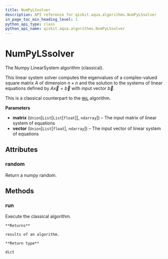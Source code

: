```yaml
---
title: NumPyLSsolver
description: API reference for qiskit.aqua.algorithms.NumPyLSsolver
in_page_toc_min_heading_level: 1
python_api_type: class
python_api_name: qiskit.aqua.algorithms.NumPyLSsolver
---
```


# NumPyLSsolver

<Class id="qiskit.aqua.algorithms.NumPyLSsolver" isDedicatedPage={true} github="https://github.com/qiskit-community/qiskit-aqua/tree/stable/0.7/qiskit/aqua/algorithms/linear_solvers/numpy_ls_solver.py" signature="NumPyLSsolver(matrix, vector)">
  The Numpy LinearSystem algorithm (classical).

  This linear system solver computes the eigenvalues of a complex-valued square matrix $A$ of dimension $n \times n$ and the solution to the systems of linear equations defined by $A\overrightarrow{x}=\overrightarrow{b}$ with input vector $\overrightarrow{b}$.

  This is a classical counterpart to the [`HHL`](qiskit.aqua.algorithms.HHL "qiskit.aqua.algorithms.HHL") algorithm.

  **Parameters**

  *   **matrix** (`Union`\[`List`\[`List`\[`float`]], `ndarray`]) – The input matrix of linear system of equations
  *   **vector** (`Union`\[`List`\[`float`], `ndarray`]) – The input vector of linear system of equations

  ## Attributes

  ### random

  <Attribute id="qiskit.aqua.algorithms.NumPyLSsolver.random">
    Return a numpy random.
  </Attribute>

  ## Methods

  ### run

  <Function id="qiskit.aqua.algorithms.NumPyLSsolver.run" signature="NumPyLSsolver.run()">
    Execute the classical algorithm.

    **Returns**

    results of an algorithm.

    **Return type**

    dict
  </Function>
</Class>

